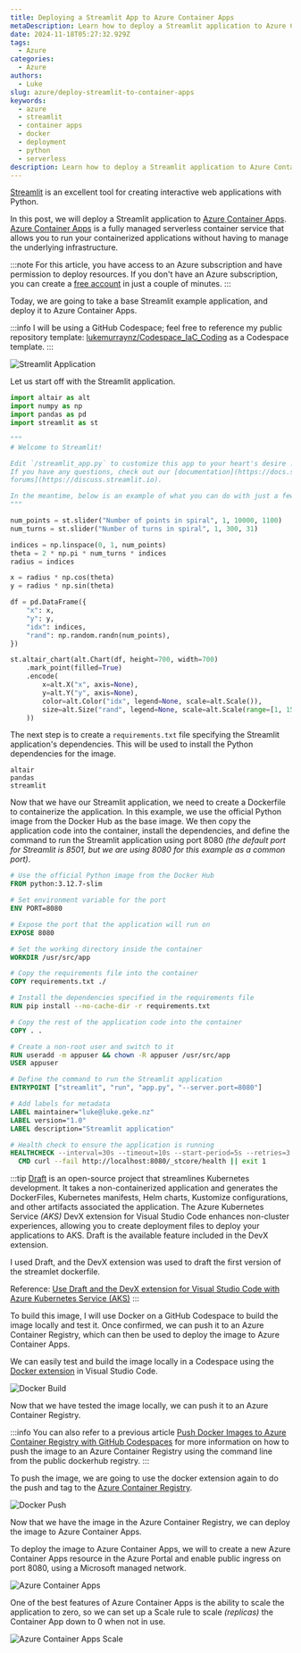 ```yaml
---
title: Deploying a Streamlit App to Azure Container Apps
metaDescription: Learn how to deploy a Streamlit application to Azure Container Apps using Docker and GitHub Codespaces.
date: 2024-11-18T05:27:32.929Z
tags:
  - Azure
categories:
  - Azure
authors:
  - Luke
slug: azure/deploy-streamlit-to-container-apps
keywords:
  - azure
  - streamlit
  - container apps
  - docker
  - deployment
  - python
  - serverless
description: Learn how to deploy a Streamlit application to Azure Container Apps using Docker and GitHub Codespaces.
---
```


[Streamlit](https://streamlit.io/) is an excellent tool for creating interactive web applications with Python. 

In this post, we will deploy a Streamlit application to [Azure Container Apps](https://learn.microsoft.com/azure/container-apps/overview?WT.mc_id=AZ-MVP-5004796). [Azure Container Apps](https://learn.microsoft.com/azure/container-apps/overview?WT.mc_id=AZ-MVP-5004796) is a fully managed serverless container service that allows you to run your containerized applications without having to manage the underlying infrastructure.

<!--truncate-->

:::note
For this article, you have access to an Azure subscription and have permission to deploy resources. If you don't have an Azure subscription, you can create a [free account](https://azure.microsoft.com/pricing/purchase-options/azure-account?icid=azurefreeaccount&WT.mc_id=AZ-MVP-5004796) in just a couple of minutes.
:::

Today, we are going to take a base Streamlit example application, and deploy it to Azure Container Apps.

:::info
I will be using a GitHub Codespace; feel free to reference my public repository template: [lukemurraynz/Codespace_IaC_Coding](https://github.com/lukemurraynz/Codespace_IaC_Coding) as a Codespace template.
:::

![Streamlit Application](images/Streamlit_Demo_Example.png)

Let us start off with the Streamlit application.

```python title="streamlit_app.py"
import altair as alt
import numpy as np
import pandas as pd
import streamlit as st

"""
# Welcome to Streamlit!

Edit `/streamlit_app.py` to customize this app to your heart's desire :heart:.
If you have any questions, check out our [documentation](https://docs.streamlit.io) and [community
forums](https://discuss.streamlit.io).

In the meantime, below is an example of what you can do with just a few lines of code:
"""

num_points = st.slider("Number of points in spiral", 1, 10000, 1100)
num_turns = st.slider("Number of turns in spiral", 1, 300, 31)

indices = np.linspace(0, 1, num_points)
theta = 2 * np.pi * num_turns * indices
radius = indices

x = radius * np.cos(theta)
y = radius * np.sin(theta)

df = pd.DataFrame({
    "x": x,
    "y": y,
    "idx": indices,
    "rand": np.random.randn(num_points),
})

st.altair_chart(alt.Chart(df, height=700, width=700)
    .mark_point(filled=True)
    .encode(
        x=alt.X("x", axis=None),
        y=alt.Y("y", axis=None),
        color=alt.Color("idx", legend=None, scale=alt.Scale()),
        size=alt.Size("rand", legend=None, scale=alt.Scale(range=[1, 150])),
    ))

```

The next step is to create a `requirements.txt` file specifying the Streamlit application's dependencies. This will be used to install the Python dependencies for the image.

```plaintext title="requirements.txt"
altair
pandas
streamlit
```
Now that we have our Streamlit application, we need to create a Dockerfile to containerize the application. In this example, we use the official Python image from the Docker Hub as the base image. We then copy the application code into the container, install the dependencies, and define the command to run the Streamlit application using port 8080 _(the default port for Streamlit is 8501, but we are using 8080 for this example as a common port)_.

```Dockerfile title="Dockerfile"
# Use the official Python image from the Docker Hub
FROM python:3.12.7-slim

# Set environment variable for the port
ENV PORT=8080

# Expose the port that the application will run on
EXPOSE 8080

# Set the working directory inside the container
WORKDIR /usr/src/app

# Copy the requirements file into the container
COPY requirements.txt ./

# Install the dependencies specified in the requirements file
RUN pip install --no-cache-dir -r requirements.txt

# Copy the rest of the application code into the container
COPY . .

# Create a non-root user and switch to it
RUN useradd -m appuser && chown -R appuser /usr/src/app
USER appuser

# Define the command to run the Streamlit application
ENTRYPOINT ["streamlit", "run", "app.py", "--server.port=8080"]

# Add labels for metadata
LABEL maintainer="luke@luke.geke.nz"
LABEL version="1.0"
LABEL description="Streamlit application"

# Health check to ensure the application is running
HEALTHCHECK --interval=30s --timeout=10s --start-period=5s --retries=3 \
  CMD curl --fail http://localhost:8080/_stcore/health || exit 1
```

:::tip
[Draft](https://github.com/Azure/draft) is an open-source project that streamlines Kubernetes development. It takes a non-containerized application and generates the DockerFiles, Kubernetes manifests, Helm charts, Kustomize configurations, and other artifacts associated the application. The Azure Kubernetes Service _(AKS)_ DevX extension for Visual Studio Code enhances non-cluster experiences, allowing you to create deployment files to deploy your applications to AKS. Draft is the available feature included in the DevX extension.

I used Draft, and the DevX extension was used to draft the first version of the streamlet dockerfile.

Reference: [Use Draft and the DevX extension for Visual Studio Code with Azure Kubernetes Service (AKS)](https://learn.microsoft.com/azure/aks/draft-devx-extension-aks?WT.mc_id=AZ-MVP-5004796)
:::

To build this image, I will use Docker on a GitHub Codespace to build the image locally and test it. Once confirmed, we can push it to an Azure Container Registry, which can then be used to deploy the image to Azure Container Apps.

We can easily test and build the image locally in a Codespace using the [Docker extension](https://code.visualstudio.com/docs/containers/overview?WT.mc_id=AZ-MVP-5004796) in Visual Studio Code.

![Docker Build](images/Streamlit_Codespace_BuildTestDockerImage.gif)

Now that we have tested the image locally, we can push it to an Azure Container Registry. 

:::info
You can also refer to a previous article [Push Docker Images to Azure Container Registry with GitHub Codespaces](https://luke.geek.nz/azure/push-docker-images-to-acr-using-github-codespaces/) for more information on how to push the image to an Azure Container Registry using the command line from the public dockerhub registry.
:::

To push the image, we are going to use the docker extension again to do the push and tag to the [Azure Container Registry](https://learn.microsoft.com/azure/container-registry/container-registry-intro?WT.mc_id=AZ-MVP-5004796).

![Docker Push](images/Streamlit_Codespace_DeployStreamlitImageACR.gif)

Now that we have the image in the Azure Container Registry, we can deploy the image to Azure Container Apps.

To deploy the image to Azure Container Apps, we will to create a new Azure Container Apps resource in the Azure Portal and enable public ingress on port 8080, using a Microsoft managed network.

![Azure Container Apps](images/Streamlit_ContainerApps_DeployStreamlit.gif)

One of the best features of Azure Container Apps is the ability to scale the application to zero, so we can set up a Scale rule to scale _(replicas)_ the Container App down to 0 when not in use.

![Azure Container Apps Scale](images/Streamlit_ContainerApps_HTTPScaleRule.gif)
